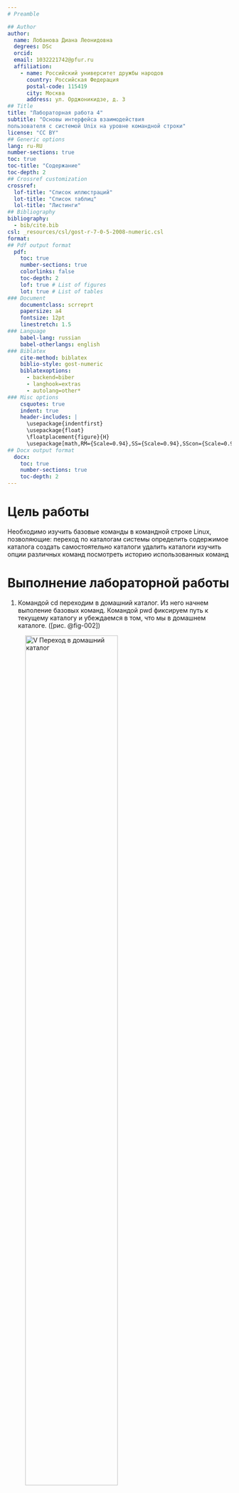 ```yaml
---
# Preamble

## Author
author:
  name: Лобанова Диана Леонидовна
  degrees: DSc
  orcid: 
  email: 1032221742@pfur.ru
  affiliation:
    - name: Российский университет дружбы народов
      country: Российская Федерация
      postal-code: 115419
      city: Москва
      address: ул. Орджоникидзе, д. 3
## Title
title: "Лабораторная работа 4"
subtitle: "Основы интерфейса взаимодействия
пользователя с системой Unix на уровне командной строки"
license: "CC BY"
## Generic options
lang: ru-RU
number-sections: true
toc: true
toc-title: "Содержание"
toc-depth: 2
## Crossref customization
crossref:
  lof-title: "Список иллюстраций"
  lot-title: "Список таблиц"
  lol-title: "Листинги"
## Bibliography
bibliography:
  - bib/cite.bib
csl: _resources/csl/gost-r-7-0-5-2008-numeric.csl
format:
## Pdf output format
  pdf:
    toc: true
    number-sections: true
    colorlinks: false
    toc-depth: 2
    lof: true # List of figures
    lot: true # List of tables
### Document
    documentclass: scrreprt
    papersize: a4
    fontsize: 12pt
    linestretch: 1.5
### Language
    babel-lang: russian
    babel-otherlangs: english
### Biblatex
    cite-method: biblatex
    biblio-style: gost-numeric
    biblatexoptions:
      - backend=biber
      - langhook=extras
      - autolang=other*
### Misc options
    csquotes: true
    indent: true
    header-includes: |
      \usepackage{indentfirst}
      \usepackage{float}
      \floatplacement{figure}{H}
      \usepackage[math,RM={Scale=0.94},SS={Scale=0.94},SScon={Scale=0.94},TT={Scale=MatchLowercase,FakeStretch=0.9},DefaultFeatures={Ligatures=Common}]{plex-otf}
## Docx output format
  docx:
    toc: true
    number-sections: true
    toc-depth: 2
---
```



# Цель работы

Необходимо изучить базовые команды в командной строке Linux, позволяющие:
переход по каталогам системы
определить содержимое каталога
создать самостоятельно каталоги
удалить каталоги
изучить опции различных команд
посмотреть историю использованных команд


# Выполнение лабораторной работы

1. Командой cd переходим в домашний каталог. Из него начнем выполение базовых команд. Командой pwd фиксируем путь к текущему каталогу и убеждаемся в том, что мы в домашнем каталоге. ([рис. @fig-002])

![V Переход в домашний каталог](image/domash_katalog.png){#fig-002 width=70%}


2. Переходим в каталог tmp и выводим его содержимое командой ls. ([рис. @fig-003])

![V Переход в каталог tmp_команда ls](image/katalog_tmp_komanda_ls.png){#fig-003 width=70%}


Введем команду ls -a. Сравним разницу между этими двумя командами. ([рис. @fig-004])

![V Команда ls -a](image/komanda_ls_a.png){#fig-004 width=70%}

Команда ls позволяет просмотреть содержимое каталога, а команда ls -a позволяет увидеть содержимое каталога и скрытые файлы.


Переходим в каталог /var/spool, командой ls узнаем, что в нем имеется подкаталог с именем cron.([рис. @fig-005])

![V Файл cron](image/file_cron.png){#fig-005 width=70%}


Далее опрелим содержимое домашнего каталога. ([рис. @fig-006])

![V Содержимое домашнего каталога](image/soderg_domash_katalog.png){#fig-006 width=70%}


Введем команду ls -l. Как мы видим, владельцем файлов и подкаталогов является - root. ([рис. @fig-007])

![V Владелец файлов и каталогов](image/vladeletc_domash_katalog.png){#fig-007 width=70%}


3. В домашнем каталоге создаем каталог - newdir. ([рис. @fig-008])

![V Новый каталог newdir](image/new_katalog_newdir.png){#fig-008 width=70%}


В каталоге newdir создаем новый каталог - morefun. ([рис. @fig-009])

![V Новый каталог morefun](image/new_katalog_morefun.png){#fig-009 width=70%}


При помощи команды mkdir в домашнем каталоге создаем сразу 3 новых каталога - letters, memos, misk. ([рис. @fig-010])

![V 3 новых каталога](image/3_new_katalogs.png){#fig-010 width=70%}


Затем удалим эти каталоги одной командой - rmdir. ([рис. @fig-011])

![V Удалим 3 новых каталога](image/delete_3_new_katalogs.png){#fig-011 width=70%}


Пробуем удалить созданный ранее каталог newdir поочередно командами rm и rmdir. Команды не исполняются и возвращается ошибка. 
Командой rm -r спустя несколько уточняющих вопросов удается удалить сначала подкаталог morefun, а затем и сам каталог newdir. 
Далее проверяем его отсутствие в домашнем каталоге командой ls. ([рис. @fig-012])

![V Удалить каталог newdir](image/delete_newdir.png){#fig-012 width=70%}


4. С помощью команды man просматриваем список опций команды ls.
Определяем, какую необходимо выбрать для просмотра содержимого не только указанного каталога, но и подкаталогов, входящих в него.
Нужно использовать опцию -R (Recursive). Опция выполняет рекурсивное перечисление содержимого, то есть перечисляет не только сам каталог, но и его подкаталоги. ([рис. @fig-013])

![V Команда ls Recursive](image/ls_R.png){#fig-013 width=70%}


5. С помощью команды man просматриваем список опций команды ls. 
Для сортировки списка содержимого каталога по времени последнего изменения с развёрнутым описанием файлов, вам нужно использовать следующие опции команды ls:
- l (или --long): для отображения развёрнутого списка файлов (включая права доступа, владельца, размер, и время последнего изменения). 
- t (или --sort=time): для сортировкиc по времени последнего изменения. 
- R (или --recursive): для просмотра содержимого подкаталогов рекурсивно (если нужно показать содержимое всех подкаталогов, а не только текущего).

Эта команда сначала выведет список файлов текущего каталога в развёрнутом формате, затем отсортирует его по времени последнего изменения (новые файлы в конце списка). ([рис. @fig-014])

![V Команда ls -ltR](image/ls_ltR.png){#fig-014 width=70%}


6. Команда man (от английского "manual") предназначена для просмотра справочных страниц по различным командам и утилитам операционной системы.
Получим информацию о некоторых командах:

- Команда man cd ([рис. @fig-015])
![V Команда man cd](image/man_cd.png){#fig-015 width=70%}

- Команда man pwd ([рис. @fig-016])
![V Команда man pwd](image/man_pwd.png){#fig-016 width=70%}

- Команда man mkdir ([рис. @fig-017])
![V Команда man mkdir](image/man_mkdir.png){#fig-017 width=70%}

- Команда man rmdir ([рис. @fig-018])
![V Команда man rmdir](image/man_rmdir.png){#fig-018 width=70%}

- Команда man rm ([рис. @fig-019])
![V Команда man rm](image/man_rm.png){#fig-019 width=70%}


7. Команда history позволяет просматривать историю ранее введенных команд в терминале.
Из буфера команд выполним команды sudo -i и ls. ([рис. @fig-020])
![V Команда history](image/history.png){#fig-020 width=70%}


# Выводы

В данной лабораторной работе мы познакомились с основными командами в командной строке Linux, изучили возможность управления файловой системой через консоль.

